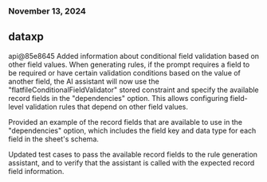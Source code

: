 ### November 13, 2024
## dataxp

api@85e8645
Added information about conditional field validation based on other field values. When generating rules, if the prompt requires a field to be required or have certain validation conditions based on the value of another field, the AI assistant will now use the "flatfileConditionalFieldValidator" stored constraint and specify the available record fields in the "dependencies" option. This allows configuring field-level validation rules that depend on other field values.

Provided an example of the record fields that are available to use in the "dependencies" option, which includes the field key and data type for each field in the sheet's schema.

Updated test cases to pass the available record fields to the rule generation assistant, and to verify that the assistant is called with the expected record field information.